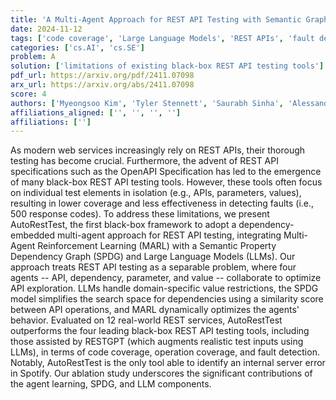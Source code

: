 ```yaml
---
title: 'A Multi-Agent Approach for REST API Testing with Semantic Graphs and LLM-Driven Inputs'
date: 2024-11-12
tags: ['code coverage', 'Large Language Models', 'REST APIs', 'fault detection', 'Multi-Agent Reinforcement Learning', 'API testing', 'operation coverage', 'Semantic Property Dependency Graph', 'OpenAPI Specification', 'black-box testing tools']
categories: ['cs.AI', 'cs.SE']
problem: A
solution: ['limitations of existing black-box REST API testing tools']
pdf_url: https://arxiv.org/pdf/2411.07098
arx_url: https://arxiv.org/abs/2411.07098
score: 4
authors: ['Myeongsoo Kim', 'Tyler Stennett', 'Saurabh Sinha', 'Alessandro Orso']
affiliations_aligned: ['', '', '', '']
affiliations: ['']
---
```



As modern web services increasingly rely on REST APIs, their thorough testing has become crucial. Furthermore, the advent of REST API specifications such as the OpenAPI Specification has led to the emergence of many black-box REST API testing tools. However, these tools often focus on individual test elements in isolation (e.g., APIs, parameters, values), resulting in lower coverage and less effectiveness in detecting faults (i.e., 500 response codes). To address these limitations, we present AutoRestTest, the first black-box framework to adopt a dependency-embedded multi-agent approach for REST API testing, integrating Multi-Agent Reinforcement Learning (MARL) with a Semantic Property Dependency Graph (SPDG) and Large Language Models (LLMs). Our approach treats REST API testing as a separable problem, where four agents -- API, dependency, parameter, and value -- collaborate to optimize API exploration. LLMs handle domain-specific value restrictions, the SPDG model simplifies the search space for dependencies using a similarity score between API operations, and MARL dynamically optimizes the agents' behavior. Evaluated on 12 real-world REST services, AutoRestTest outperforms the four leading black-box REST API testing tools, including those assisted by RESTGPT (which augments realistic test inputs using LLMs), in terms of code coverage, operation coverage, and fault detection. Notably, AutoRestTest is the only tool able to identify an internal server error in Spotify. Our ablation study underscores the significant contributions of the agent learning, SPDG, and LLM components.